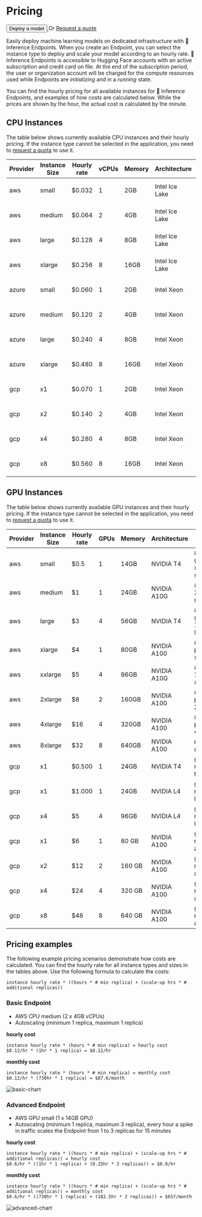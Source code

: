 # Pricing

<div class="flex md:justify-start mb-2 text-gray-400 items-center">
  <a href="https://ui.endpoints.huggingface.co/new">
    <button class="shadow-sm bg-white bg-gradient-to-br from-gray-100/20 to-gray-200/60 hover:to-gray-100/70 text-gray-700 py-1.5 rounded-lg ring-1 ring-gray-300/60 hover:ring-gray-300/30 font-semibold active:shadow-inner px-5">
      Deploy a model
    </button>
  </a>
  <span class="mx-4 ">Or</span>
  <a
    href="mailto:api-enterprise@huggingface.co"
    class="underline"
  >
    Request a quote
  </a>
</div>

Easily deploy machine learning models on dedicated infrastructure with 🤗 Inference Endpoints. When you create an Endpoint, you can select the instance type to deploy and scale your model according to an hourly rate. 🤗 Inference Endpoints is accessible to Hugging Face accounts with an active subscription and credit card on file. At the end of the subscription period, the user or organization account will be charged for the compute resources used while Endpoints are *initializing* and in a *running* state.

You can find the hourly pricing for all available instances for 🤗 Inference Endpoints, and examples of how costs are calculated below. While the prices are shown by the hour, the actual cost is calculated by the minute.

## CPU Instances

The table below shows currently available CPU instances and their hourly pricing. If the instance type cannot be selected in the application, you need to [request a quota](mailto:api-enterprise@huggingface.co?subject=Quota%20increase%20HF%20Endpoints&body=Hello,%0D%0A%0D%0AI%20would%20like%20to%20request%20access/quota%20increase%20for%20[INSTANCE%20TYPE]%20for%20the%20following%20account%20[HF%20ACCOUNT].) to use it.

| Provider | Instance Size | Hourly rate | vCPUs | Memory | Architecture          | ID                     |
| -------- | ------------- | ----------- | ----- | ------ | --------------------- | ---------------------- |
| aws      | small         | $0.032      | 1     | 2GB    | Intel Ice Lake        | aws-c6i-small          |
| aws      | medium        | $0.064      | 2     | 4GB    | Intel Ice Lake        | aws-c6i-medium         |
| aws      | large         | $0.128      | 4     | 8GB    | Intel Ice Lake        | aws-c6i-large          |
| aws      | xlarge        | $0.256      | 8     | 16GB   | Intel Ice Lake        | aws-c6i-xlarge         |
| azure    | small         | $0.060      | 1     | 2GB    | Intel Xeon            | azure-fsv2-small       |
| azure    | medium        | $0.120      | 2     | 4GB    | Intel Xeon            | azure-fsv2-medium      |
| azure    | large         | $0.240      | 4     | 8GB    | Intel Xeon            | azure-fsv2-large       |
| azure    | xlarge        | $0.480      | 8     | 16GB   | Intel Xeon            | azure-fsv2-xlarge      |
| gcp      | x1            | $0.070      | 1     | 2GB    | Intel Xeon            | gcp-intel-spr-x1       |
| gcp      | x2            | $0.140      | 2     | 4GB    | Intel Xeon            | gcp-intel-spr-x2       |
| gcp      | x4            | $0.280      | 4     | 8GB    | Intel Xeon            | gcp-intel-spr-x4       |
| gcp      | x8            | $0.560      | 8     | 16GB   | Intel Xeon            | gcp-intel-spr-x8       |

## GPU Instances

The table below shows currently available GPU instances and their hourly pricing. If the instance type cannot be selected in the application, you need to [request a quota](mailto:api-enterprise@huggingface.co?subject=Quota%20increase%20HF%20Endpoints&body=Hello,%0D%0A%0D%0AI%20would%20like%20to%20request%20access/quota%20increase%20for%20[INSTANCE%20TYPE]%20for%20the%20following%20account%20[HF%20ACCOUNT].) to use it.

| Provider | Instance Size | Hourly rate | GPUs | Memory | Architecture | ID                      |
| -------- | ------------- | ----------- | ---- | ------ | ------------ | ----------------------- |
| aws      | small         | $0.5      | 1    | 14GB   | NVIDIA T4    | aws-g4dn-xlarge-small   |
| aws      | medium        | $1      | 1    | 24GB   | NVIDIA A10G  | aws-g5-2xlarge-medium   |
| aws      | large         | $3      | 4    | 56GB   | NVIDIA T4    | aws-g4dn-12xlarge-large |
| aws      | xlarge        | $4      | 1    | 80GB   | NVIDIA A100  | aws-p4de-xlarge         |
| aws      | xxlarge       | $5      | 4    | 96GB   | NVIDIA A10G  | aws-g5-12xlarge-xxlarge |
| aws      | 2xlarge       | $8      | 2    | 160GB  | NVIDIA A100  | aws-p4de-2xlarge        |
| aws      | 4xlarge       | $16     | 4    | 320GB  | NVIDIA A100  | aws-p4de-4xlarge        |
| aws      | 8xlarge       | $32     | 8    | 640GB  | NVIDIA A100  | not available           |
| gcp      | x1            | $0.500      | 1    | 24GB   | NVIDIA T4    | gcp-nvidia-t4-x1        |
| gcp      | x1            | $1.000      | 1    | 24GB   | NVIDIA L4    | gcp-nvidia-l4-x1        |
| gcp      | x4            | $5      | 4    | 96GB   | NVIDIA L4    | gcp-nvidia-l4-x4        |
| gcp      | x1            | $6      | 1    | 80 GB  | NVIDIA A100  | gcp-nvidia-a100-x1      |
| gcp      | x2            | $12     | 2    | 160 GB | NVIDIA A100  | gcp-nvidia-a100-x2      |
| gcp      | x4            | $24     | 4    | 320 GB | NVIDIA A100  | gcp-nvidia-a100-x4      |
| gcp      | x8            | $48     | 8    | 640 GB | NVIDIA A100  | gcp-nvidia-a100-x8      |

## Pricing examples

The following example pricing scenarios demonstrate how costs are calculated. You can find the hourly rate for all instance types and sizes in the tables above. Use the following formula to calculate the costs:

```
instance hourly rate * ((hours * # min replica) + (scale-up hrs * # additional replicas))
```

### Basic Endpoint

* AWS CPU medium (2 x 4GB vCPUs)
* Autoscaling (minimum 1 replica, maximum 1 replica)

**hourly cost**
```
instance hourly rate * (hours * # min replica) = hourly cost
$0.12/hr * (1hr * 1 replica) = $0.12/hr
```

**monthly cost**
```
instance hourly rate * (hours * # min replica) = monthly cost
$0.12/hr * (730hr * 1 replica) = $87.6/month
```

![basic-chart](https://raw.githubusercontent.com/huggingface/hf-endpoints-documentation/main/assets/basic-chart.png)

### Advanced Endpoint

* AWS GPU small (1 x 14GB GPU)
* Autoscaling (minimum 1 replica, maximum 3 replica), every hour a spike in traffic scales the Endpoint from 1 to 3 replicas for 15 minutes

**hourly cost**
```
instance hourly rate * ((hours * # min replica) + (scale-up hrs * # additional replicas)) = hourly cost
$0.6/hr * ((1hr * 1 replica) + (0.25hr * 2 replicas)) = $0.9/hr
```

**monthly cost**
```
instance hourly rate * ((hours * # min replica) + (scale-up hrs * # additional replicas)) = monthly cost
$0.6/hr * ((730hr * 1 replica) + (182.5hr * 2 replicas)) = $657/month
```

![advanced-chart](https://raw.githubusercontent.com/huggingface/hf-endpoints-documentation/main/assets/advanced-chart.png)
